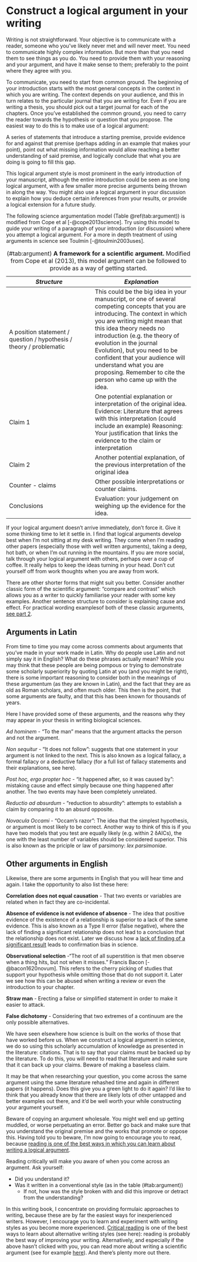 # Construct a logical argument in your writing {#argument}

Writing is not straightforward. Your objective is to communicate with a reader, someone who you’ve likely never met and will never meet. You need to communicate highly complex information. But more than that you need them to see things as you do. You need to provide them with your reasoning and your argument, and have it make sense to them; preferably to the point where they agree with you. 

To communicate, you need to start from common ground. The beginning of your introduction starts with the most general concepts in the context in which you are writing. The context depends on your audience, and this in turn relates to the particular journal that you are writing for. Even if you are writing a thesis, you should pick out a target journal for each of the chapters. Once you’ve established the common ground, you need to carry the reader towards the hypothesis or question that you propose. The easiest way to do this is to make use of a logical argument: 

A series of statements that introduce a starting premise, provide evidence for and against that premise (perhaps adding in an example that makes your point), point out what missing information would allow reaching a better understanding of said premise, and logically conclude that what you are doing is going to fill this gap. 

This logical argument style is most prominent in the early introduction of your manuscript, although the entire introduction could be seen as one long logical argument, with a few smaller more precise arguments being thrown in along the way. You might also use a logical argument in your discussion to explain how you deduce certain inferences from your results, or provide a logical extension for a future study. 

The following science argumentation model (Table \@ref(tab:argument)) is modified from Cope et al [-@cope2013science]. Try using this model to guide your writing of a paragraph of your introduction (or discussion) where you attempt a logical argument. For a more in depth treatment of using arguments in science see Toulmin [-@toulmin2003uses].

Table: (\#tab:argument) **A framework for a scientific argument.** Modified from Cope et al (2013), this model argument can be followed to provide as a way of getting started.

| *Structure*  | *Explanation*  |
| ------------ | -------------- |
| A position statement / question / hypothesis / theory / problematic | This could be the big idea in your manuscript, or one of several competing concepts that you are introducing. The context in which you are writing might mean that this idea theory needs no introduction (e.g. the theory of evolution in the journal Evolution), but you need to be confident that your audience will understand what you are proposing. Remember to cite the person who came up with the idea. |
| Claim 1 | One potential explanation or interpretation of the original idea. Evidence: Literature that agrees with this interpretation (could include an example) Reasoning: Your justification that links the evidence to the claim or interpretation |
| Claim 2 | Another potential explanation, of the previous interpretation of the original idea | *Evidence*: Literature that agrees with this interpretation (could include an example) *Reasoning*: Your justification that links the evidence to the claim or interpretation |
| Counter - claims | Other possible interpretations or counter claims. |
| Conclusions | Evaluation: your judgement on weighing up the evidence for the idea. |

If your logical argument doesn’t arrive immediately, don’t force it. Give it some thinking time to let it settle in. I find that logical arguments develop best when I’m not sitting at my desk writing. They come when I’m reading other papers (especially those with well written arguments), taking a deep, hot bath, or when I’m out running in the mountains. If you are more social, talk through your logical argument with others, perhaps over a cup of coffee. It really helps to keep the ideas turning in your head. Don’t cut yourself off from work thoughts when you are away from work. 

There are other shorter forms that might suit you better. Consider another classic form of the scientific argument: “compare and contrast” which allows you as a writer to quickly familiarise your reader with some key examples. Another sentence structure to consider is explaining cause and effect. For practical wording examplesof both of these classic arguments, [see part 2](phrasebank.html).

## Arguments in Latin
From time to time you may come across comments about arguments that you’ve made in your work made in Latin. Why do people use Latin and not simply say it in English? What do these phrases actually mean? While you may think that these people are being pompous or trying to demonstrate some scholarly superiority by quoting Latin at you (and you might be right), there is some important reasoning to consider both in the meanings of these argumentum (as they are known in Latin), and the fact that they are as old as Roman scholars, and often much older. This then is the point, that some arguments are faulty, and that this has been known for thousands of years. 

Here I have provided some of these arguments, and the reasons why they may appear in your thesis in writing biological sciences. 

_Ad hominem_ - “To the man” means that the argument attacks the person and not the argument.

_Non sequitur_ - “It does not follow”: suggests that one statement in your argument is not linked to the next. This is also known as a logical fallacy, a formal fallacy or a deductive fallacy (for a full list of fallacy statements and their explanations, see here). 

_Post hoc, ergo propter hoc_ - “it happened after, so it was caused by”: mistaking cause and effect simply because one thing happened after another. The two events may have been completely unrelated.

_Reductio ad absurdum_ - “reduction to absurdity”: attempts to establish a claim by comparing it to an absurd opposite. 

_Novacula Occami_ - "Occam’s razor": The idea that the simplest hypothesis, or argument is most likely to be correct. Another way to think of this is if you have two models that you test are equally likely (e.g. within 2 δAICs), the one with the least number of variables should be considered superior. This is also known as the priciple or law of parsimony: _lex parsimoniae_.

## Other arguments in English

Likewise, there are some arguments in English that you will hear time and again. I take the opportunity to also list these here:

**Correlation does not equal causation** - That two events or variables are related when in fact they are co-incidental. 

**Absence of evidence is not evidence of absence** - The idea that positive evidence of the existence of a relationship is superior to a lack of the same evidence. This is also known as a Type II error (false negative), where the lack of finding a significant relationship does not lead to a conclusion that the relationship does not exist. Later we discuss how a [lack of finding of a significant result](transparency.html) leads to confirmation bias in science.

**Observational selection** -"The root of all superstition is that men observe when a thing hits, but not when it misses." Francis Bacon [-@bacon1620novum]. This refers to the cherry picking of studies that support your hypothesis while omitting those that do not support it. Later we see how this can be abused when writing a review or even the introduction to your chapter.

**Straw man** - Erecting a false or simplified statement in order to make it easier to attack.

**False dichotomy** - Considering that two extremes of a continuum are the only possible alternatives.

We have seen elsewhere how science is built on the works of those that have worked before us. When we construct a logical argument in science, we do so using this scholarly accumulation of knowledge as presented in the literature: citations. That is to say that your claims must be backed up by the literature. To do this, you will need to read that literature and make sure that it can back up your claims. Beware of making a baseless claim.

It may be that when researching your question, you come across the same argument using the same literature rehashed time and again in different papers (it happens). Does this give you a green light to do it again? I’d like to think that you already know that there are likely lots of other untapped and better examples out there, and it’d be well worth your while constructing your argument yourself. 

Beware of copying an argument wholesale. You might well end up getting muddled, or worse perpetuating an error. Better go back and make sure that you understand the original premise and the works that promote or oppose this. Having told you to beware, I’m now going to encourage you to read, because [reading is one of the best ways in which you can learn about writing a logical argument](criticalreading.html). 

Reading critically will make you aware of when you come across an argument. Ask yourself:

* Did you understand it?
* Was it written in a conventional style (as in the table (\#tab:argument))
   + If not, how was the style broken with and did this improve or detract from the understanding? 

In this writing book, I concentrate on providing formulaic approaches to writing, because these are by far the easiest ways for inexperienced writers. However, I encourage you to learn and experiment with writing styles as you become more experienced. [Critical reading](criticalreading.html) is one of the best ways to learn about alternative writing styles (see here): reading is probably the best way of improving your writing. Alternatively, and especially if the above hasn’t clicked with you, you can read more about writing a scientific argument (see for example [here](https://msu.edu/course/iah/231b/gifford/sciaargs.htm)). And there’s plenty more out there. 
